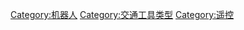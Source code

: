 {{Commonscat|Unmanned vehicles}}

[[Category:机器人|Category:机器人]]
[[Category:交通工具类型|Category:交通工具类型]]
[[Category:遥控|Category:遥控]]